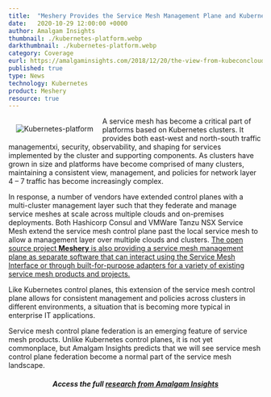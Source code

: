 ```yaml
---
title:  "Meshery Provides the Service Mesh Management Plane and Kubernetes Evolves into an Enterprise Platform"
date:   2020-10-29 12:00:00 +0000
author: Amalgam Insights
thumbnail: ./kubernetes-platform.webp
darkthumbnail: ./kubernetes-platform.webp
category: Coverage
eurl: https://amalgaminsights.com/2018/12/20/the-view-from-kubeconcloudnativecon-seattle/
published: true
type: News
technology: Kubernetes
product: Meshery
resource: true
---
```



<img align="left" style="padding:15px;" src={kubernetes} alt="Kubernetes-platform" />

A service mesh has become a critical part of platforms based on Kubernetes clusters. It provides both east-west and north-south traffic managementxi, security, observability, and shaping for services implemented by the cluster and supporting components. As clusters have grown in size and platforms have become comprised of many clusters, maintaining a consistent view, management, and policies for network layer 4 – 7 traffic has become increasingly complex.

<p>
In response, a number of vendors have extended control planes with a multi-cluster management layer such that they federate and manage service meshes at scale across multiple clouds and on-premises deployments. Both Hashicorp Consul and VMWare Tanzu NSX Service Mesh extend the service mesh control plane past the local service mesh to allow a management layer over multiple clouds and clusters. <u>The open source project <a href="/cloud-native-management/meshery"><b>Meshery</b></a> is also providing a service mesh management plane as separate software that can interact using the Service Mesh Interface or through built-for-purpose adapters for a variety of existing service mesh products and projects.</u>
</p>

Like Kubernetes control planes, this extension of the service mesh control plane allows for consistent management and policies across clusters in different environments, a situation that is becoming more typical in enterprise IT applications.

Service mesh control plane federation is an emerging feature of service mesh products. Unlike Kubernetes control planes, it is not yet commonplace, but Amalgam Insights predicts that we will see service mesh control plane federation become a normal part of the service mesh landscape.

<center>
<h5 class="black-text">Access the full <a href="https://amalgaminsights.com/2018/12/20/the-view-from-kubeconcloudnativecon-seattle/">research from Amalgam Insights</a>
</h5>
</center>
